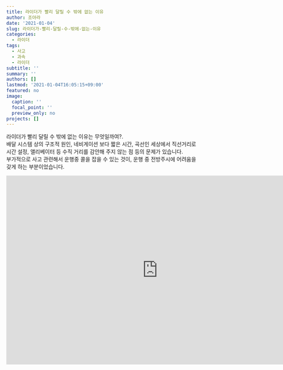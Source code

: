 ```yaml
---
title: 라이더가 빨리 달릴 수 밖에 없는 이유
author: 조아라
date: '2021-01-04'
slug: 라이더가-빨리-달릴-수-밖에-없는-이유
categories:
  - 라이더
tags:
  - 사고
  - 과속
  - 라이더
subtitle: ''
summary: ''
authors: []
lastmod: '2021-01-04T16:05:15+09:00'
featured: no
image:
  caption: ''
  focal_point: ''
  preview_only: no
projects: []
---
```


 라이더가 빨리 달릴 수 밖에 없는 이유는 무엇일까여?. <br>
배달 시스템 상의 구조적 원인, 네비게이션 보다 짧은 시간, 곡선인 세상에서 직선거리로 시간 설정, 앨리베이터 등 수직 거리를 감안해 주지 않는 점 등의 문제가 있습니다. 
<br>
 부가적으로 사고 관련해서 운행중 콜을 잡을 수 있는 것이, 운행 중 전방주시에 어려움을 갖게 하는 부분이었습니다. 
 
 <iframe width="800" height="500" src="https://www.youtube.com/embed/Q75rxCtTdaI" frameborder="0" allow="accelerometer; autoplay; clipboard-write; encrypted-media; gyroscope; picture-in-picture" allowfullscreen></iframe>